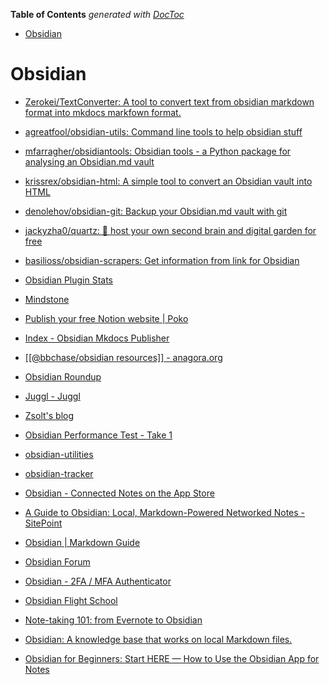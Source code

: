 <!-- START doctoc generated TOC please keep comment here to allow auto update -->
<!-- DON'T EDIT THIS SECTION, INSTEAD RE-RUN doctoc TO UPDATE -->
**Table of Contents**  *generated with [DocToc](https://github.com/thlorenz/doctoc)*

- [Obsidian](#obsidian)

<!-- END doctoc generated TOC please keep comment here to allow auto update -->

# Obsidian

- [Zerokei/TextConverter: A tool to convert text from obsidian markdown format into mkdocs markfown format.](https://github.com/Zerokei/TextConverter)

- [agreatfool/obsidian-utils: Command line tools to help obsidian stuff](https://github.com/agreatfool/obsidian-utils)

- [mfarragher/obsidiantools: Obsidian tools - a Python package for analysing an Obsidian.md vault](https://github.com/mfarragher/obsidiantools)

- [krissrex/obsidian-html: A simple tool to convert an Obsidian vault into HTML](https://github.com/krissrex/obsidian-html)

- [denolehov/obsidian-git: Backup your Obsidian.md vault with git](https://github.com/denolehov/obsidian-git)

- [jackyzha0/quartz: 🌱 host your own second brain and digital garden for free](https://github.com/jackyzha0/quartz)

- [basilioss/obsidian-scrapers: Get information from link for Obsidian](https://github.com/basilioss/obsidian-scrapers)

- [Obsidian Plugin Stats](https://obsidian-plugin-stats.vercel.app/)

- [Mindstone](https://mindstone.tuancao.me/)

- [Publish your free Notion website | Poko](https://poko.m4rr.co/)

- [Index - Obsidian Mkdocs Publisher](https://obsidian-publisher.netlify.app/)

- [[[@bbchase/obsidian resources]] - anagora.org](https://anagora.org/@bbchase/obsidian-resources)

- [Obsidian Roundup](https://www.obsidianroundup.org/)

- [Juggl - Juggl](https://juggl.io/Juggl)

- [Zsolt's blog](https://www.zsolt.blog/?m=1)

- [Obsidian Performance Test - Take 1](https://www.zsolt.blog/2021/05/obsidian-performance-test-take-1.html?m=1)

- [obsidian-utilities](https://github.com/macedotavares/obsidian-utilities)

- [obsidian-tracker](https://github.com/pyrochlore/obsidian-tracker)

- [Obsidian - Connected Notes on the App Store](https://apps.apple.com/us/app/obsidian-connected-notes/id1557175442)

- [A Guide to Obsidian: Local, Markdown-Powered Networked Notes - SitePoint](https://www.sitepoint.com/obsidian-beginner-guide/)

- [Obsidian | Markdown Guide](https://www.markdownguide.org/tools/obsidian/)

- [Obsidian Forum](https://forum.obsidian.md/)

- [Obsidian - 2FA / MFA Authenticator](https://obsidianapp.io/)

- [Obsidian Flight School](https://www.linkingyourthinking.com/obsidian-flight-school?ref=producthunt)

- [Note-taking 101: from Evernote to Obsidian](https://anneurai.net/2021/03/16/note-taking-101-from-evernote-to-obsidian/)

- [Obsidian: A knowledge base that works on local Markdown files.](https://obsidian.md/)

- [Obsidian for Beginners: Start HERE — How to Use the Obsidian App for Notes](https://www.youtube.com/watch?v=QgbLb6QCK88)